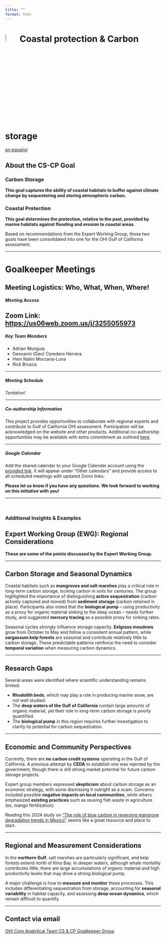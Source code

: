 ```yaml
---
title: ""
format: html
---
```


# ![](figs/coastal-protection.svg){width=8% height=8%} Coastal protection & Carbon storage


<div class="button-container">
  <a href="https://ohi-goc.github.io/OHI_GOC/chapters/cp_cs_spanish.html" class="custom-button">
    <i class="fas fa-globe"></i> en español
  </a>
</div>

::: {.callout-tip collapse="true"}
# <i class="fa-regular fa-star"></i>  About the CS-CP Goal

### Carbon Storage
**This goal captures the ability of coastal habitats to buffer against climate change by sequestering and storing atmospheric carbon.**

### Coastal Protection
**This goal determines the protection, relative to the past, provided by marine habitats against flooding and erosion to coastal areas.**

Based on recommendations from the Expert Working Group, these two goals have been consolidated into one for the OHI Gulf of California assessment.

:::


---

# Goalkeeper Meetings

::: {.callout-note collapse="true"}

## <i class="fa-regular fa-calendar"></i>  **Meeting Logistics:** Who, What, When, Where!

##### **Meeting Access**

**Zoom Link:** <https://us06web.zoom.us/j/3255055973>
---

##### **Key Team Members**

- Adrian Munguia
- Geovanni (Geo) Coredero Herrera
- Hem Nalini Morzaria-Luna
- Rick Brusca 

---

##### **Meeting Schedule**

*Tentative!*

---

##### **Co-authorship Information**

This project provides opportunities to collaborate with regional experts and contribute to Gulf of California OHI assessment. Participation will be acknowledged on the website and other products. Additional co-authorship opportunities may be available with extra commitment as outlined [here](https://docs.google.com/document/d/16jwVGjbQpF_6B6sbkhb4xO00WAXdDiESBXu-n2a7D1k/edit?tab=t.0).

---

##### **Google Calendar**

Add the shared calendar to your Google Calendar account using the [provided link](https://calendar.google.com/calendar/u/0?cid=Y184ZmIyNzhjNmQwM2E5MGFjZDJjYWE0MDdhOTcyY2ZlMjcxYTQwNzA3Mjc0MDFiNzM0NzRkNjdjNGM0NDE0ZjQyQGdyb3VwLmNhbGVuZGFyLmdvb2dsZS5jb20). It will appear under "Other calendars" and provide access to all scheduled meetings with updated Zoom links.

**Please let us know if you have any questions. We look forward to working on this initiative with you!**

:::


<!-- ::: {.callout-note collapse="true"} -->
<!-- # <i class="fa-regular fa-circle-down"></i>  **Key Resources:** Slides, collaborative documents -->


<!-- ::: -->


<!-- ### **Meeting Summaries** -->


<!-- ::: {.callout-note collapse="true"} -->
<!-- # <i class="fa-regular fa-clipboard"></i> **Meeting #1:** Upcoming on ____ -->

<!-- ::: -->


<!-- ::: {.callout-note collapse="true"} -->
<!-- # <i class="fa-regular fa-clipboard"></i>  **Meeting #2:** *Upcoming on August 18th!* -->

<!-- ::: -->

<!-- ::: {.callout-note collapse="true"} -->
<!-- # <i class="fa-regular fa-clipboard"></i>  **Meeting #3:** *Upcoming on ____!* -->

<!-- ::: -->


<!-- ::: {.callout-note collapse="true"} -->
<!-- # <i class="fa-regular fa-clipboard"></i>  **Meeting #4:** *Upcoming on ____!* -->

<!-- ::: -->


<!-- ::: {.callout-note collapse="true"} -->
<!-- # <i class="fa-regular fa-clipboard"></i>  **Meeting #5:** *Upcoming on ____!* -->

<!-- ::: -->

<!-- ::: {.callout-note collapse="true"} -->
<!-- # <i class="fa-regular fa-clipboard"></i>  **Meeting #6:** *Upcoming on ____!* -->

<!-- ::: -->

---

<br> 

### Additional Insights & Examples

::: {.callout-note .callout-supplement collapse="true"}
# Expert Working Group (EWG): Regional Considerations

**These are some of the points discussed by the Expert Working Group.**

---

## Carbon Storage and Seasonal Dynamics  

Coastal habitats such as **mangroves and salt marshes** play a critical role in long-term carbon storage, locking carbon in soils for centuries. The group highlighted the importance of distinguishing **active sequestration** (carbon actively captured and moved) from **sediment storage** (carbon retained in place). Participants also noted that the **biological pump** -- using productivity as a proxy for organic material sinking to the deep ocean -- needs further study, and suggested **mercury tracing** as a possible proxy for sinking rates.  

Seasonal cycles strongly influence storage capacity. **Eelgrass meadows** grow from October to May and follow a consistent annual pattern, while **sargassum kelp forests** are seasonal and contribute relatively little to carbon storage. These predictable patterns reinforce the need to consider **temporal variation** when measuring carbon dynamics.  

---

## Research Gaps  

Several areas were identified where scientific understanding remains limited:  

- **Rhodolith beds**, which may play a role in producing marine snow, are not well studied.  
- The **deep waters of the Gulf of California** contain large amounts of organic material, yet their role in long-term carbon storage is poorly quantified.  
- The **biological pump** in this region requires further investigation to clarify its potential for carbon sequestration.  

---

## Economic and Community Perspectives  

Currently, there are **no carbon credit systems** operating in the Gulf of California. A previous attempt by **CEDA** to establish one was rejected by the government, though there is still strong market potential for future carbon storage projects.  

Expert group members expressed **skepticism** about carbon storage as an economic strategy, with some dismissing it outright as a scam. Concerns included possible **negative impacts on local communities**, while others emphasized **existing practices** such as reusing fish waste in agriculture (ex, mango fertilization).  

Reading this 2024 study on ["The role of blue carbon in reversing mangrove degradation trends in Mexico"](https://www.sciencedirect.com/science/article/pii/S0006320724003379) seems like a great resource and place to start.

---

## Regional and Measurement Considerations  

In the **northern Gulf**, salt marshes are particularly significant, and kelp forests extend north of Kino Bay. In deeper waters, although whale mortality contributes little, there are large accumulations of organic material and high productivity levels that may drive a strong biological pump.  

A major challenge is how to **measure and monitor** these processes. This includes differentiating sequestration from storage, accounting for **seasonal variability** in habitat capacity, and assessing **deep ocean dynamics**, which remain difficult to quantify.  

:::


<!-- ::: {.callout-note collapse="true"} -->
<!-- # Examples from other OHI assessments -->

<!-- ::: -->


---

## Contact via email

<div class="button-container">
  <a href="mailto:core-ohi-gulf-ca@nceas.ucsb.edu" class="custom-button">
    <i class="fa-solid fa-square-poll-vertical"></i> OHI Core Analytical Team
  </a>
  <a href="mailto:cs-cp-ohi-gulf-ca@nceas.ucsb.edu" class="custom-button secondary">
    <i class="fa-solid fa-people-group"></i> CS & CP Goalkeeper Group
  </a>
</div>



